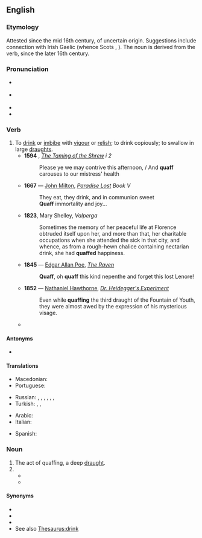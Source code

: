 ==English==
{{was wotd|2006|April|11}}

===Etymology===
Attested since the mid 16th century, of uncertain origin. Suggestions include connection with Irish Gaelic {{m|ga|cauch||cup}} (whence Scots {{m|sco|quaich}}, {{m|sco|queff}}). The noun is derived from the verb, since the later 16th century.

===Pronunciation===
* {{a|UK}} {{IPA|/kwɒf/|lang=en}}
* {{a|US}} {{IPA|/kwɑf/|/kwɔf/|lang=en}}
* {{audio|en-us-quaff.ogg|Audio (US cot-caught merged)|lang=en}}
* {{rhymes|ɒf|lang=en}}

===Verb===
{{en-verb}}

# To [[drink]] or [[imbibe]] with [[vigour]] or [[relish]]; to drink copiously; to swallow in large [[draught]]s.
#* '''1594''' {{w|Shakespeare}}, ''[[s:The Taming of the Shrew|The Taming of the Shrew]] i 2''
#*: Please ye we may contrive this afternoon, / And '''quaff''' carouses to our mistress' health
#* '''1667''' — [[w:John Milton|John Milton]], ''[[s:Paradise Lost|Paradise Lost]] Book V''
#*: They eat, they drink, and in communion sweet
#*: '''Quaff''' immortality and joy...
#* '''1823''', Mary Shelley, ''Valperga''
#*: Sometimes the memory of her peaceful life at Florence obtruded itself upon her, and more than that, her charitable occupations when she attended the sick in that city, and whence, as from a rough-hewn chalice containing nectarian drink, she had '''quaffed''' happiness.
#* '''1845''' — [[w:Edgar Allan Poe|Edgar Allan Poe]], ''[[s:The Raven (Poe)|The Raven]]''
#*: '''Quaff''', oh '''quaff''' this kind nepenthe and forget this lost Lenore!
#* '''1852''' — [[w:Nathaniel Hawthorne|Nathaniel Hawthorne]], ''[[s:Dr. Heidegger's Experiment|Dr. Heidegger's Experiment]]''
#*: Even while '''quaffing''' the third draught of the Fountain of Youth, they were almost awed by the expression of his mysterious visage.
#* {{quote-journal
|author=Gabriel Sherman
|title=“I Have Power”: Is Steve Bannon Running for President?
|work=Vanity Fair
|date=December 21 2017
|url=https://www.vanityfair.com/news/2017/12/bannon-for-president-trump-kushner-ivanka
|passage=Bannon was padding around the room in a black blazer over two collared shirts, '''quaffing''' a can of Pocari Sweat, a popular Japanese energy drink.}}

====Antonyms====
* {{sense|wine terminology}} {{l|en|food pairing}}

====Translations====
{{trans-top|to drink or imbibe}}
* Macedonian: {{t|mk|го́лта}}
* Portuguese: {{t|pt|tragar}}
{{trans-mid}}
* Russian: {{t+|ru|загла́тывать|impf}}, {{t+|ru|глота́ть|impf}}, {{t|ru|[[пить]] [[залп|за́лпом]]|impf}}, {{t+|ru|глотну́ть|pf}}, {{t|ru|пивну́ть|pf}}, {{t+|ru|хлебну́ть|pf}}, {{t|ru|[[осуши́ть]] [[залп|за́лпом]]|pf}}
* Turkish: {{t+|tr|içmek}}, {{t+|tr|kanmak}}, {{t|tr|kana kana içmek}}
{{trans-bottom}}

{{checktrans-top}}
* Arabic: {{t-check|ar|يتجرع}}
* Italian: {{t+check|it|sbevazzare}}
{{trans-mid}}
* Spanish: {{t+check|es|libar}}
{{trans-bottom}}

===Noun===
{{en-noun}}

# The act of quaffing, a deep [[draught]].
# {{misspelling of|coif|lang=en}}
#* {{quote-web
|date=2013-06-19
|author=Sarah Romanowski
|title=status update
|site=[[w:Twitter|Twitter]]
|url=https://twitter.com/sara_romanowski/status/347362176094310400
|passage=I'm actually gonna miss @sreizis and seeing him and his perfectly groomed '''quaff''' everyday in every class.
}}
#* {{quote-journal|date=2014-01-19|author=Ryan Arciero|title=Miley Cyrus new hair: Bowl cut a fresh style for singer, mixed reactions so far|newspaper=Examiner.com|url=http://www.examiner.com/article/miley-cyrus-new-hair-bowl-cut-a-fresh-style-for-singer-mixed-reactions-so-far|passage=The Miley Cyrus new hair photos reveal the former Hannah Montana star sporting a bowl cut of sorts that isn’t receiving all good news at this point. Cyrus revealed her new '''quaff''' this Tuesday with friends while relaxing outside a local Los Angeles recording studio.}}

====Synonyms====
* {{l|en|chug}}
* {{l|en|gulp}}
* {{l|en|swig}}
* See also [[Thesaurus:drink]]